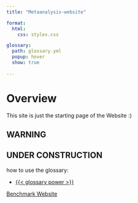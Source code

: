 ```yaml
---
title: "Metaanalysis-website"

format:
  html:
    css: styles.css

glossary:
  path: glossary.yml
  popup: hover
  show: true
  
---
```




# Overview

This site is just the starting page of the Website :)

::: callout-warning

# WARNING

## UNDER CONSTRUCTION

:::

how to use the glossary: 

 - [{{< glossary power >}}](glossary.qmd#power)




[Benchmark Website](https://www.clearinghouse.edu.tum.de/spielbasiertes-lernen/spielbasiertes-lernen-und-motivation/)














